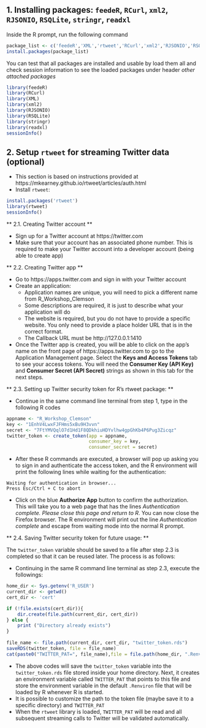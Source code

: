 
## 1. Installing packages: `feedeR`, `RCurl`, `xml2`, `RJSONIO`, `RSQLite`, `stringr`, `readxl`

Inside the R prompt, run the following command

```r
package_list <- c('feedeR','XML','rtweet','RCurl','xml2','RJSONIO','RSQLite','stringr','readxl')
install.packages(package_list)
```

You can test that all packages are installed and usable by load them all and check session information to see the loaded packages under header *other attached packages*


```r
library(feedeR)
library(RCurl)
library(XML)
library(xml2)
library(RJSONIO)
library(RSQLite)
library(stringr)
library(readxl)
sessionInfo()
```

## 2. Setup `rtweet` for streaming Twitter data (optional)

- This section is based on instructions provided at https://mkearney.github.io/rtweet/articles/auth.html
- Install `rtweet`:

```r
install.packages('rtweet')
library(rtweet)
sessionInfo()
```

** 2.1. Creating Twitter account **

- Sign up for a Twitter account at https://twitter.com
- Make sure that your account has an associated phone number. This is required to make your Twitter account into a developer account (being able to create app)

** 2.2. Creating Twitter app **

- Go to https://apps.twitter.com and sign in with your Twitter account
- Create an application:
  - Application names are unique, you will need to pick a different name from R_Workshop_Clemson
  - Some descriptions are required, it is just to describe what your application will do
  - The website is required, but you do not have to provide a specific website. You only need to provide a place holder URL that is in the correct format. 
  - The Callback URL must be http://127.0.0.1:1410
- Once the Twitter app is created, you will be able to click on the app's name on the front page of https://apps.twitter.com to go to the Application Management page. Select the **Keys and Access Tokens** tab to see your access tokens. You will need the **Consumer Key (API Key)** and **Consumer Secret (API Secret)** strings as shown in this tab for the next steps. 

** 2.3. Setting up Twitter security token for R's rtweet package: **

- Continue in the same command line terminal from step 1, type in the following R codes

```r
appname <- "R_Workshop_Clemson"
key <- "1EnhV4LwxFJFHms5xBu9H3vvn"
secret <- "7FtYMVQqlO7d1Hd1F8QDkhiuHDYvlhw4gpGhKb4P6Pug3Zicqz"
twitter_token <- create_token(app = appname,
                              consumer_key = key,
                              consumer_secret = secret)
```

- After these R commands are executed, a browser will pop up asking you to sign in and authenticate the access token, and the R environment will print the following lines while waiting for the authentication:

```
Waiting for authentication in browser...
Press Esc/Ctrl + C to abort
```

- Click on the blue **Authorize App** button to confirm the authorization. This will take you to a web page that has the lines *Authentication complete. Please close this page and return to R*. You can now close the Firefox browser. The R environment will print out the line *Authentication complete* and escape from waiting mode into the normal R prompt. 

** 2.4. Saving Twitter security token for future usage: **

The `twitter_token` variable should be saved to a file after step 2.3 is completed so that it can be reused later. The process is as follows:

- Continuing in the same R command line terminal as step 2.3, execute the followings:

```r
home_dir <- Sys.getenv('R_USER')
current_dir <- getwd()
cert_dir <- 'cert'

if (!file.exists(cert_dir)){
    dir.create(file.path(current_dir, cert_dir))
} else {
    print ("Directory already exists")
}
  
file_name <- file.path(current_dir, cert_dir, "twitter_token.rds")
saveRDS(twitter_token, file = file_name)
cat(paste0("TWITTER_PAT=", file_name),file = file.path(home_dir, ".Renviron"),append = TRUE)
```

- The above codes will save the `twitter_token` variable into the `twitter_token.rds` file stored inside your home directory. Next, it creates an environment variable called `TWITTER_PAT` that points to this file and store the environment variable in the default `.Renviron` file that will be loaded by R whenever R is started. 
- It is possible to customize the path to the token file (maybe save it to a specific directory) and `TWITTER_PAT`
- When the `rtweet` library is loaded, `TWITTER_PAT` will be read and all subsequent streaming calls to Twitter will be validated automatically. 
